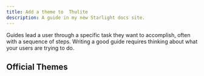 ```yaml
---
title: Add a theme to  Thulite
description: A guide in my new Starlight docs site.
---
```


Guides lead a user through a specific task they want to accomplish, often with a sequence of steps.
Writing a good guide requires thinking about what your users are trying to do.

## Official Themes

<ThemesGuidesNav />
